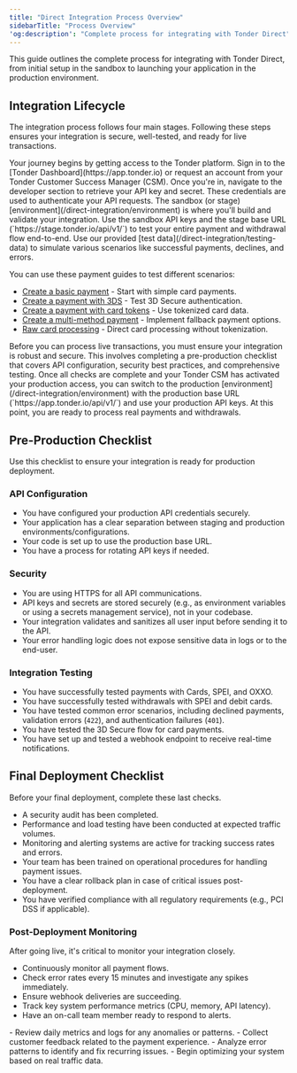```yaml
---
title: "Direct Integration Process Overview"
sidebarTitle: "Process Overview"
'og:description': "Complete process for integrating with Tonder Direct"
---
```


This guide outlines the complete process for integrating with Tonder Direct, from initial setup in the sandbox to launching your application in the production environment.

## Integration Lifecycle

The integration process follows four main stages. Following these steps ensures your integration is secure, well-tested, and ready for live transactions.

<Steps>
<Step title="1. Sign In and Get Credentials">
Your journey begins by getting access to the Tonder platform. Sign in to the [Tonder Dashboard](https://app.tonder.io) or request an account from your Tonder Customer Success Manager (CSM). Once you're in, navigate to the developer section to retrieve your API key and secret. These credentials are used to authenticate your API requests.
</Step>
<Step title="2. Test in Sandbox">
The sandbox (or stage) [environment](/direct-integration/environment) is where you'll build and validate your integration. Use the sandbox API keys and the stage base URL (`https://stage.tonder.io/api/v1/`) to test your entire payment and withdrawal flow end-to-end. Use our provided [test data](/direct-integration/testing-data) to simulate various scenarios like successful payments, declines, and errors.

You can use these payment guides to test different scenarios:
- [Create a basic payment](/direct-integration/guides/create-payments/create-a-payment) - Start with simple card payments.
- [Create a payment with 3DS](/direct-integration/guides/create-payments/create-a-payment-with-3ds) - Test 3D Secure authentication.
- [Create a payment with card tokens](/direct-integration/guides/create-payments/create-a-payment-with-a-card-token) - Use tokenized card data.
- [Create a multi-method payment](/direct-integration/guides/create-payments/create-a-multi-method-payment) - Implement fallback payment options.
- [Raw card processing](/direct-integration/guides/create-payments/raw-card-processing) - Direct card processing without tokenization.
</Step>
<Step title="3. Complete Production Go-Live Checks">
Before you can process live transactions, you must ensure your integration is robust and secure. This involves completing a pre-production checklist that covers API configuration, security best practices, and comprehensive testing.
</Step>
<Step title="4. Go Live">
Once all checks are complete and your Tonder CSM has activated your production access, you can switch to the production [environment](/direct-integration/environment) with the production base URL (`https://app.tonder.io/api/v1/`) and use your production API keys. At this point, you are ready to process real payments and withdrawals.
</Step>
</Steps>

## Pre-Production Checklist

Use this checklist to ensure your integration is ready for production deployment.

### API Configuration

  - You have configured your production API credentials securely.
  - Your application has a clear separation between staging and production environments/configurations.
  - Your code is set up to use the production base URL.
  - You have a process for rotating API keys if needed.

### Security

  - You are using HTTPS for all API communications.
  - API keys and secrets are stored securely (e.g., as environment variables or using a secrets management service), not in your codebase.
  - Your integration validates and sanitizes all user input before sending it to the API.
  - Your error handling logic does not expose sensitive data in logs or to the end-user.

### Integration Testing

  - You have successfully tested payments with Cards, SPEI, and OXXO.
  - You have successfully tested withdrawals with SPEI and debit cards.
  - You have tested common error scenarios, including declined payments, validation errors (`422`), and authentication failures (`401`).
  - You have tested the 3D Secure flow for card payments.
  - You have set up and tested a webhook endpoint to receive real-time notifications.

## Final Deployment Checklist

Before your final deployment, complete these last checks.

  - A security audit has been completed.
  - Performance and load testing have been conducted at expected traffic volumes.
  - Monitoring and alerting systems are active for tracking success rates and errors.
  - Your team has been trained on operational procedures for handling payment issues.
  - You have a clear rollback plan in case of critical issues post-deployment.
  - You have verified compliance with all regulatory requirements (e.g., PCI DSS if applicable).

### Post-Deployment Monitoring

After going live, it's critical to monitor your integration closely.

<AccordionGroup>
<Accordion title="First 24 Hours">

  - Continuously monitor all payment flows.
  - Check error rates every 15 minutes and investigate any spikes immediately.
  - Ensure webhook deliveries are succeeding.
  - Track key system performance metrics (CPU, memory, API latency).
  - Have an on-call team member ready to respond to alerts.
</Accordion>
<Accordion title="First Week">
  - Review daily metrics and logs for any anomalies or patterns.
  - Collect customer feedback related to the payment experience.
  - Analyze error patterns to identify and fix recurring issues.
  - Begin optimizing your system based on real traffic data.
</Accordion>
    </AccordionGroup>
